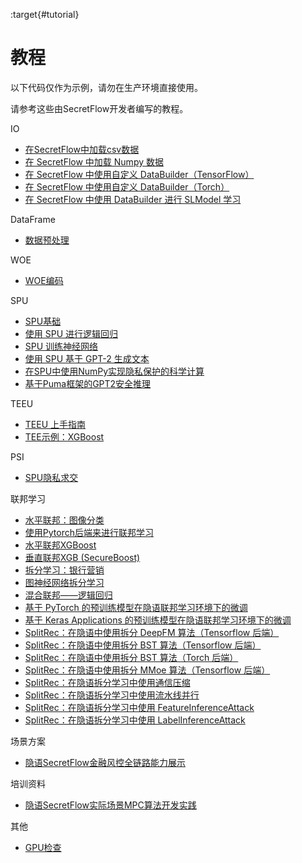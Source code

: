 :target{#tutorial}

# <Target id="id1" />教程

<Container type="warning">
  以下代码仅作为示例，请勿在生产环境直接使用。
</Container>

请参考这些由SecretFlow开发者编写的教程。

<TableOfContents>


  <p className="caption">
    IO
  </p>

  - [在SecretFlow中加载csv数据](FedDataFrameDataLoader.mdx)
  - [在 SecretFlow 中加载 Numpy 数据](FedNdarrayDataLoader.mdx)
  - [在 SecretFlow 中使用自定义 DataBuilder（TensorFlow）](CustomDataLoaderTF.mdx)
  - [在 SecretFlow 中使用自定义 DataBuilder（Torch）](CustomDataLoaderTorch.mdx)
  - [在 SecretFlow 中使用 DataBuilder 进行 SLModel 学习](CustomDataLoaderOnSL.mdx)
</TableOfContents>

<TableOfContents>


  <p className="caption">
    DataFrame
  </p>

  - [数据预处理](data_preprocessing_with_data_frame.mdx)
</TableOfContents>

<TableOfContents>


  <p className="caption">
    WOE
  </p>

  - [WOE编码](WeightOfEvidenceEncoding.mdx)
</TableOfContents>

<TableOfContents>


  <p className="caption">
    SPU
  </p>

  - [SPU基础](spu_basics.mdx)
  - [使用 SPU 进行逻辑回归](lr_with_spu.mdx)
  - [SPU 训练神经网络](nn_with_spu.mdx)
  - [使用 SPU 基于 GPT-2 生成文本](gpt2_with_spu.mdx)
  - [在SPU中使用NumPy实现隐私保护的科学计算](numpy_with_spu.mdx)
  - [基于Puma框架的GPT2安全推理](gpt2_with_puma.mdx)
</TableOfContents>

<TableOfContents>


  <p className="caption">
    TEEU
  </p>

  - [TEEU 上手指南](teeu.mdx)
  - [TEE示例：XGBoost](teeu_xgboost.mdx)
</TableOfContents>

<TableOfContents>


  <p className="caption">
    PSI
  </p>

  - [SPU隐私求交](PSI_On_SPU.mdx)
</TableOfContents>

<TableOfContents>


  <p className="caption">
    联邦学习
  </p>

  - [水平联邦：图像分类](Federate_Learning_for_Image_Classification.mdx)
  - [使用Pytorch后端来进行联邦学习](Federated_Learning_with_Pytorch_backend.mdx)
  - [水平联邦XGBoost](Federated_Xgboost.mdx)
  - [垂直联邦XGB (SecureBoost)](SecureBoost.mdx)
  - [拆分学习：银行营销](Split_Learning_for_bank_marketing.mdx)
  - [图神经网络拆分学习](split_learning_gnn.mdx)
  - [混合联邦——逻辑回归](mix_lr.mdx)
  - [基于 PyTorch 的预训练模型在隐语联邦学习环境下的微调](Pytorch-finetune-alexnet.mdx)
  - [基于 Keras Applications 的预训练模型在隐语联邦学习环境下的微调](tensorflow-finetune-inception-v3.mdx)
  - [SplitRec：在隐语中使用拆分 DeepFM 算法（Tensorflow 后端）](../user_guide/federated_learning/vertical_federated_learning/SplitRec/effectiveness/sl_rec_deepfm.mdx)
  - [SplitRec：在隐语中使用拆分 BST 算法（Tensorflow 后端）](../user_guide/federated_learning/vertical_federated_learning/SplitRec/effectiveness/BST_TF.mdx)
  - [SplitRec：在隐语中使用拆分 BST 算法（Torch 后端）](../user_guide/federated_learning/vertical_federated_learning/SplitRec/effectiveness/BST_Torch.mdx)
  - [SplitRec：在隐语中使用拆分 MMoe 算法（Tensorflow 后端）](../user_guide/federated_learning/vertical_federated_learning/SplitRec/effectiveness/mmoe_tf.mdx)
  - [SplitRec：在隐语拆分学习中使用通信压缩](../user_guide/federated_learning/vertical_federated_learning/SplitRec/efficiency/sl_compressor.mdx)
  - [SplitRec：在隐语拆分学习中使用流水线并行](../user_guide/federated_learning/vertical_federated_learning/SplitRec/efficiency/sl_pipeline.mdx)
  - [SplitRec：在隐语拆分学习中使用 FeatureInferenceAttack](../user_guide/federated_learning/vertical_federated_learning/SplitRec/security/feature_inference_attack.mdx)
  - [SplitRec：在隐语拆分学习中使用 LabelInferenceAttack](../user_guide/federated_learning/vertical_federated_learning/SplitRec/security/label_inference_attack.mdx)
</TableOfContents>

<TableOfContents>


  <p className="caption">
    场景方案
  </p>

  - [隐语SecretFlow金融风控全链路能力展示](risk_control_scenario.mdx)
</TableOfContents>

<TableOfContents>


  <p className="caption">
    培训资料
  </p>

  - [隐语SecretFlow实际场景MPC算法开发实践](practical_case_walkthrough_using_sf_with_spu.mdx)
</TableOfContents>

<TableOfContents>


  <p className="caption">
    其他
  </p>

  - [GPU检查](GPU_check.mdx)
</TableOfContents>
